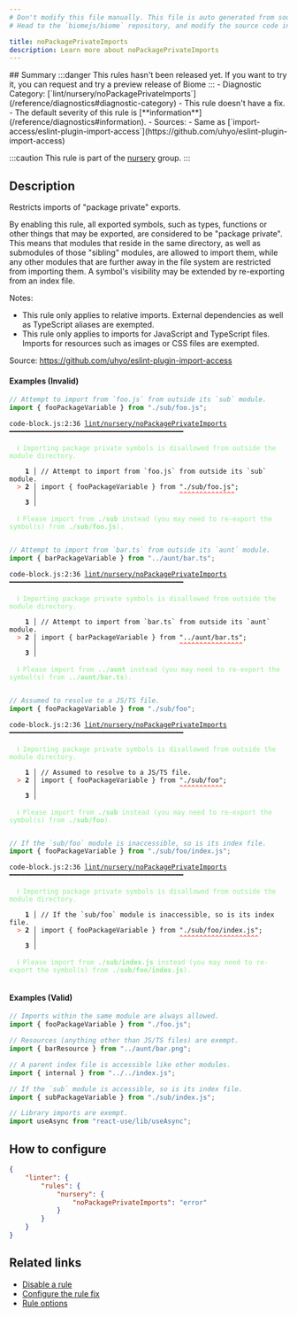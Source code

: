 ```yaml
---
# Don't modify this file manually. This file is auto generated from source, and you will lose your changes next time the website is built.
# Head to the `biomejs/biome` repository, and modify the source code in there.

title: noPackagePrivateImports
description: Learn more about noPackagePrivateImports
---
```


<Tabs>
<TabItem label="JavaScript (and super languages)" icon="seti:javascript">
## Summary
:::danger
This rules hasn't been released yet. If you want to try it, you can request and try a preview release of Biome
:::
- Diagnostic Category: [`lint/nursery/noPackagePrivateImports`](/reference/diagnostics#diagnostic-category)
- This rule doesn't have a fix.
- The default severity of this rule is [**information**](/reference/diagnostics#information).
- Sources: 
  - Same as [`import-access/eslint-plugin-import-access`](https://github.com/uhyo/eslint-plugin-import-access)

:::caution
This rule is part of the [nursery](/linter/rules/#nursery) group.
:::
## Description
Restricts imports of "package private" exports.

By enabling this rule, all exported symbols, such as types, functions
or other things that may be exported, are considered to be "package
private". This means that modules that reside in the same directory, as
well as submodules of those "sibling" modules, are allowed to import
them, while any other modules that are further away in the file system
are restricted from importing them. A symbol's visibility may be
extended by re-exporting from an index file.

Notes:

- This rule only applies to relative imports. External dependencies
as well as TypeScript aliases are exempted.
- This rule only applies to imports for JavaScript and TypeScript
files. Imports for resources such as images or CSS files are exempted.

Source: https://github.com/uhyo/eslint-plugin-import-access

#### Examples (Invalid)

```js
// Attempt to import from `foo.js` from outside its `sub` module.
import { fooPackageVariable } from "./sub/foo.js";
```

<pre class="language-text"><code class="language-text">code-block.js:2:36 <a href="https://biomejs.dev/linter/rules/no-package-private-imports">lint/nursery/noPackagePrivateImports</a> ━━━━━━━━━━━━━━━━━━━━━━━━━━━━━━━━━━━━━━━━━━━━<br /><br />  <strong><span style="color: lightgreen;">ℹ</span></strong> <span style="color: lightgreen;">Importing package private symbols is disallowed from outside the module directory.</span><br />  <br />    <strong>1 │ </strong>// Attempt to import from `foo.js` from outside its `sub` module.<br />  <strong><span style="color: Tomato;">&gt;</span></strong> <strong>2 │ </strong>import &#123; fooPackageVariable &#125; from &quot;./sub/foo.js&quot;;<br />   <strong>   │ </strong>                                   <strong><span style="color: Tomato;">^</span></strong><strong><span style="color: Tomato;">^</span></strong><strong><span style="color: Tomato;">^</span></strong><strong><span style="color: Tomato;">^</span></strong><strong><span style="color: Tomato;">^</span></strong><strong><span style="color: Tomato;">^</span></strong><strong><span style="color: Tomato;">^</span></strong><strong><span style="color: Tomato;">^</span></strong><strong><span style="color: Tomato;">^</span></strong><strong><span style="color: Tomato;">^</span></strong><strong><span style="color: Tomato;">^</span></strong><strong><span style="color: Tomato;">^</span></strong><strong><span style="color: Tomato;">^</span></strong><strong><span style="color: Tomato;">^</span></strong><br />    <strong>3 │ </strong><br />  <br />  <strong><span style="color: lightgreen;">ℹ</span></strong> <span style="color: lightgreen;">Please import from </span><span style="color: lightgreen;"><strong>./sub</strong></span><span style="color: lightgreen;"> instead (you may need to re-export the symbol(s) from </span><span style="color: lightgreen;"><strong>./sub/foo.js</strong></span><span style="color: lightgreen;">).</span><br />  <br /></code></pre>

```js
// Attempt to import from `bar.ts` from outside its `aunt` module.
import { barPackageVariable } from "../aunt/bar.ts";
```

<pre class="language-text"><code class="language-text">code-block.js:2:36 <a href="https://biomejs.dev/linter/rules/no-package-private-imports">lint/nursery/noPackagePrivateImports</a> ━━━━━━━━━━━━━━━━━━━━━━━━━━━━━━━━━━━━━━━━━━━━<br /><br />  <strong><span style="color: lightgreen;">ℹ</span></strong> <span style="color: lightgreen;">Importing package private symbols is disallowed from outside the module directory.</span><br />  <br />    <strong>1 │ </strong>// Attempt to import from `bar.ts` from outside its `aunt` module.<br />  <strong><span style="color: Tomato;">&gt;</span></strong> <strong>2 │ </strong>import &#123; barPackageVariable &#125; from &quot;../aunt/bar.ts&quot;;<br />   <strong>   │ </strong>                                   <strong><span style="color: Tomato;">^</span></strong><strong><span style="color: Tomato;">^</span></strong><strong><span style="color: Tomato;">^</span></strong><strong><span style="color: Tomato;">^</span></strong><strong><span style="color: Tomato;">^</span></strong><strong><span style="color: Tomato;">^</span></strong><strong><span style="color: Tomato;">^</span></strong><strong><span style="color: Tomato;">^</span></strong><strong><span style="color: Tomato;">^</span></strong><strong><span style="color: Tomato;">^</span></strong><strong><span style="color: Tomato;">^</span></strong><strong><span style="color: Tomato;">^</span></strong><strong><span style="color: Tomato;">^</span></strong><strong><span style="color: Tomato;">^</span></strong><strong><span style="color: Tomato;">^</span></strong><strong><span style="color: Tomato;">^</span></strong><br />    <strong>3 │ </strong><br />  <br />  <strong><span style="color: lightgreen;">ℹ</span></strong> <span style="color: lightgreen;">Please import from </span><span style="color: lightgreen;"><strong>../aunt</strong></span><span style="color: lightgreen;"> instead (you may need to re-export the symbol(s) from </span><span style="color: lightgreen;"><strong>../aunt/bar.ts</strong></span><span style="color: lightgreen;">).</span><br />  <br /></code></pre>

```js
// Assumed to resolve to a JS/TS file.
import { fooPackageVariable } from "./sub/foo";
```

<pre class="language-text"><code class="language-text">code-block.js:2:36 <a href="https://biomejs.dev/linter/rules/no-package-private-imports">lint/nursery/noPackagePrivateImports</a> ━━━━━━━━━━━━━━━━━━━━━━━━━━━━━━━━━━━━━━━━━━━━<br /><br />  <strong><span style="color: lightgreen;">ℹ</span></strong> <span style="color: lightgreen;">Importing package private symbols is disallowed from outside the module directory.</span><br />  <br />    <strong>1 │ </strong>// Assumed to resolve to a JS/TS file.<br />  <strong><span style="color: Tomato;">&gt;</span></strong> <strong>2 │ </strong>import &#123; fooPackageVariable &#125; from &quot;./sub/foo&quot;;<br />   <strong>   │ </strong>                                   <strong><span style="color: Tomato;">^</span></strong><strong><span style="color: Tomato;">^</span></strong><strong><span style="color: Tomato;">^</span></strong><strong><span style="color: Tomato;">^</span></strong><strong><span style="color: Tomato;">^</span></strong><strong><span style="color: Tomato;">^</span></strong><strong><span style="color: Tomato;">^</span></strong><strong><span style="color: Tomato;">^</span></strong><strong><span style="color: Tomato;">^</span></strong><strong><span style="color: Tomato;">^</span></strong><strong><span style="color: Tomato;">^</span></strong><br />    <strong>3 │ </strong><br />  <br />  <strong><span style="color: lightgreen;">ℹ</span></strong> <span style="color: lightgreen;">Please import from </span><span style="color: lightgreen;"><strong>./sub</strong></span><span style="color: lightgreen;"> instead (you may need to re-export the symbol(s) from </span><span style="color: lightgreen;"><strong>./sub/foo</strong></span><span style="color: lightgreen;">).</span><br />  <br /></code></pre>

```js
// If the `sub/foo` module is inaccessible, so is its index file.
import { fooPackageVariable } from "./sub/foo/index.js";
```

<pre class="language-text"><code class="language-text">code-block.js:2:36 <a href="https://biomejs.dev/linter/rules/no-package-private-imports">lint/nursery/noPackagePrivateImports</a> ━━━━━━━━━━━━━━━━━━━━━━━━━━━━━━━━━━━━━━━━━━━━<br /><br />  <strong><span style="color: lightgreen;">ℹ</span></strong> <span style="color: lightgreen;">Importing package private symbols is disallowed from outside the module directory.</span><br />  <br />    <strong>1 │ </strong>// If the `sub/foo` module is inaccessible, so is its index file.<br />  <strong><span style="color: Tomato;">&gt;</span></strong> <strong>2 │ </strong>import &#123; fooPackageVariable &#125; from &quot;./sub/foo/index.js&quot;;<br />   <strong>   │ </strong>                                   <strong><span style="color: Tomato;">^</span></strong><strong><span style="color: Tomato;">^</span></strong><strong><span style="color: Tomato;">^</span></strong><strong><span style="color: Tomato;">^</span></strong><strong><span style="color: Tomato;">^</span></strong><strong><span style="color: Tomato;">^</span></strong><strong><span style="color: Tomato;">^</span></strong><strong><span style="color: Tomato;">^</span></strong><strong><span style="color: Tomato;">^</span></strong><strong><span style="color: Tomato;">^</span></strong><strong><span style="color: Tomato;">^</span></strong><strong><span style="color: Tomato;">^</span></strong><strong><span style="color: Tomato;">^</span></strong><strong><span style="color: Tomato;">^</span></strong><strong><span style="color: Tomato;">^</span></strong><strong><span style="color: Tomato;">^</span></strong><strong><span style="color: Tomato;">^</span></strong><strong><span style="color: Tomato;">^</span></strong><strong><span style="color: Tomato;">^</span></strong><strong><span style="color: Tomato;">^</span></strong><br />    <strong>3 │ </strong><br />  <br />  <strong><span style="color: lightgreen;">ℹ</span></strong> <span style="color: lightgreen;">Please import from </span><span style="color: lightgreen;"><strong>./sub/index.js</strong></span><span style="color: lightgreen;"> instead (you may need to re-export the symbol(s) from </span><span style="color: lightgreen;"><strong>./sub/foo/index.js</strong></span><span style="color: lightgreen;">).</span><br />  <br /></code></pre>

#### Examples (Valid)

```js
// Imports within the same module are always allowed.
import { fooPackageVariable } from "./foo.js";

// Resources (anything other than JS/TS files) are exempt.
import { barResource } from "../aunt/bar.png";

// A parent index file is accessible like other modules.
import { internal } from "../../index.js";

// If the `sub` module is accessible, so is its index file.
import { subPackageVariable } from "./sub/index.js";

// Library imports are exempt.
import useAsync from "react-use/lib/useAsync";
```

## How to configure
```json title="biome.json"
{
	"linter": {
		"rules": {
			"nursery": {
				"noPackagePrivateImports": "error"
			}
		}
	}
}

```
## Related links

- [Disable a rule](/linter/#disable-a-lint-rule)
- [Configure the rule fix](/linter#configure-the-rule-fix)
- [Rule options](/linter/#rule-options)

</TabItem>
</Tabs>

